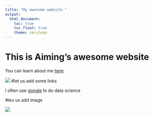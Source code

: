 ```yaml
---
title: "My awesome website "
output: 
  html_document:
    toc: true
    toc_float: true
    theme: cerulean
---
```


# This is Aiming's awesome website
 
You can learn about me [here](about-me-.html)


![](https://media.giphy.com/media/drXGoW1iudhKw/giphy.gif)
#let us add some links

I often use [google](https://www.google.com) to do data science

#leu us add image

![](image.jpg)